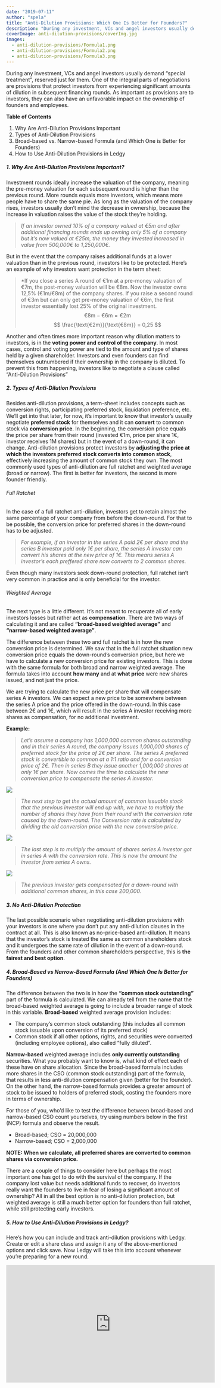 ```yaml
---
date: "2019-07-11"
author: "spela"
title: "Anti-Dilution Provisions: Which One Is Better for Founders?"
description: "During any investment, VCs and angel investors usually demand “special treatment”, reserved just for them."
coverImage: anti-dilution-provisions/coverImg.jpg
images:
  - anti-dilution-provisions/Formula1.png
  - anti-dilution-provisions/Formula2.png
  - anti-dilution-provisions/Formula3.png
---
```



During any investment, VCs and angel investors usually demand “special treatment”, reserved just for them. One of the integral parts of negotiations are provisions that protect investors from experiencing significant amounts of dilution in subsequent financing rounds. As important as provisions are to investors, they can also have an unfavorable impact on the ownership of founders and employees.

**Table of Contents**

1. Why Are Anti-Dilution Provisions Important
2. Types of Anti-Dilution Provisions
3. Broad-based vs. Narrow-based Formula (and Which One is Better for Founders)
4. How to Use Anti-Dilution Provisions in Ledgy


##### 1. Why Are Anti-Dilution Provisions Important?


Investment rounds ideally increase the valuation of the company, meaning the pre-money valuation for each subsequent round is higher than the previous round. More rounds equals more investors, which means more people have to share the same pie. As long as the valuation of the company rises, investors usually don’t mind the decrease in ownership, because the increase in valuation raises the value of the stock they’re holding.


>*If an investor owned 10% of a company valued at €5m and after additional financing rounds ends up owning only 5% of a company but it’s now valued at €25m, the money they invested increased in value from 500,000€ to 1,250,000€.*


But in the event that the company raises additional funds at a lower valuation than in the previous round, investors like to be protected.
Here’s an example of why investors want protection in the term sheet:


>*If you close a series A round of €1m at a pre-money valuation of €7m, the post-money valuation will be €8m. Now the investor owns 12,5% (€1m/€8m) of the company shares. If you raise a second round of €3m but can only get pre-money valuation of €6m, the first investor essentially lost 25% of the original investment.
$$
\text{€8m} - \text{€6m} = \text{€2m}
$$
$$
\frac{\text{€2m}}{\text{€8m}} = 0,25
$$



Another and often times more important reason why dilution matters to investors, is in the **voting power and control of the company**. In most cases, control and voting power are tied to the amount and type of shares held by a given shareholder. Investors and even founders can find themselves outnumbered if their ownership in the company is diluted.
To prevent this from happening, investors like to negotiate a clause called “Anti-Dilution Provisions”

##### 2. Types of Anti-Dilution Provisions

Besides anti-dilution provisions, a term-sheet includes concepts such as conversion rights, participating preferred stock, liquidation preference, etc. We’ll get into that later, for now, it’s important to know that investor’s usually negotiate **preferred stock** for themselves and it can **convert** to common stock via **conversion price**. In the beginning, the conversion price equals the price per share from their round (invested €1m, price per share 1€, investor receives 1M shares) but in the event of a down-round, it can change. Anti-dilution provisions protect investors by **adjusting the price at which the investors preferred stock converts into common stock**, effectively increasing the amount of common stock they own.
The most commonly used types of anti-dilution are full ratchet and weighted average (broad or narrow). The first is better for investors, the second is more founder friendly.

###### Full Ratchet

In the case of a full ratchet anti-dilution, investors get to retain almost the same percentage of your company from before the down-round. For that to be possible, the conversion price for preferred shares in the down-round has to be adjusted.

>*For example, if an investor in the series A paid 2€ per share and the series B investor paid only 1€ per share, the series A investor can convert his shares at the new price of 1€. This means series A investor’s each preffered share now converts to 2 common shares.*

Even though many investors seek down-round protection, full ratchet isn’t very common in practice and is only beneficial for the investor.

###### Weighted Average


The next type is a little different. It’s not meant to recuperate all of early investors losses but rather act as **compensation**. There are two ways of calculating it and are called **“broad-based weighted average”** and **“narrow-based weighted average”**.

The difference between these two and full ratchet is in how the new conversion price is determined. We saw that in the full ratchet situation new conversion price equals the down-round’s conversion price, but here we have to calculate a new conversion price for existing investors. This is done with the same formula for both broad and narrow weighted average. The formula takes into account **how many** and at **what price** were new shares issued, and not just the price.

We are trying to calculate the new price per share that will compensate series A investors. We can expect a new price to be somewhere between the series A price and the price offered in the down-round. In this case between 2€ and 1€, which will result in the series A investor receiving more shares as compensation, for no additional investment.

**Example:**


>*Let’s assume a company has 1,000,000 common shares outstanding and in their series A round, the company issues 1,000,000 shares of preferred stock for the price of 2€ per share. The series A preferred stock is convertible to common at a 1:1 ratio and for a conversion price of 2€. Then in series B they issue another 1,000,000 shares at only 1€ per share.*
>*Now comes the time to calculate the new conversion price to compensate the series A investor.*
<Img src="Formula1.png" size="350" />





>*The next step to get the actual amount of common issuable stock that the previous investor will end up with, we have to multiply the number of shares they have from their round with the conversion rate caused by the down-round. The Conversion rate is calculated by dividing the old conversion price with the new conversion price.*
<Img src="Formula2.png" size="220" />


>*The last step is to multiply the amount of shares series A investor got in series A with the conversion rate. This is now the amount the investor from series A owns.*
<Img src="Formula3.png" size="300" />




>*The previous investor gets compensated for a down-round with additional common shares, in this case 200,000.*

##### 3. No Anti-Dilution Protection

The last possible scenario when negotiating anti-dilution provisions with your investors is one where you don’t put any anti-dilution clauses in the contract at all. This is also known as no-price-based anti-dilution. It means that the investor’s stock is treated the same as common shareholders stock and it undergoes the same rate of dilution in the event of a down-round. From the founders and other common shareholders perspective, this is **the fairest and best option**.

##### 4. Broad-Based vs Narrow-Based Formula (And Which One Is Better for Founders)

The difference between the two is in how the **“common stock outstanding”** part of the formula is calculated. We can already tell from the name that the broad-based weighted average is going to include a broader range of stock in this variable. **Broad-based** weighted average provision includes:
- The company’s common stock outstanding (this includes all common stock issuable upon conversion of its preferred stock)
- Common stock if all other options, rights, and securities were converted (including employee options), also called “fully diluted”.

**Narrow-based** weighted average includes **only currently outstanding** securities. What you probably want to know is, what kind of effect each of these have on share allocation. Since the broad-based formula includes more shares in the CSO (common stock outstanding) part of the formula, that results in less anti-dilution compensation given (better for the founder). On the other hand, the narrow-based formula provides a greater amount of stock to be issued to holders of preferred stock, costing the founders more in terms of ownership.

For those of you, who’d like to test the difference between broad-based and narrow-based CSO count yourselves, try using numbers below in the first (NCP) formula and observe the result.
- Broad-based; CSO = 20,000,000
- Narrow-based; CSO = 2,000,000

**NOTE: When we calculate, all preferred shares are converted to common shares via conversion price.**

There are a couple of things to consider here but perhaps the most important one has got to do with the survival of the company. If the company lost value but needs additional funds to recover, do investors really want the founders to live in fear of losing a significant amount of ownership? All in all the best option is no anti-dilution protection, but weighted average is still a much better option for founders than full ratchet, while still protecting early investors.


##### 5. How to Use Anti-Dilution Provisions in Ledgy?

Here’s how you can include and track anti-dilution provisions with Ledgy. Create or edit a share class and assign it any of the above-mentioned options and click save. Now Ledgy will take this into account whenever you’re preparing for a new round.

<div class="text-center mt-5">

<iframe width="560" height="315" src="https://www.youtube.com/embed/SRfLd0_7T2k?rel=0" frameborder="0" class="ml-auto" allow="accelerometer; autoplay; encrypted-media; gyroscope; picture-in-picture" allowfullscreen />

**Try the [demo](https://demo.ledgy.com) and see for yourself!**

</div>

In the coming releases, we’ll even make it possible for you to model your financing rounds and exit with automatic anti-dilution calculation and you’ll get to see the difference in “payout” based on terms in your term sheet!




